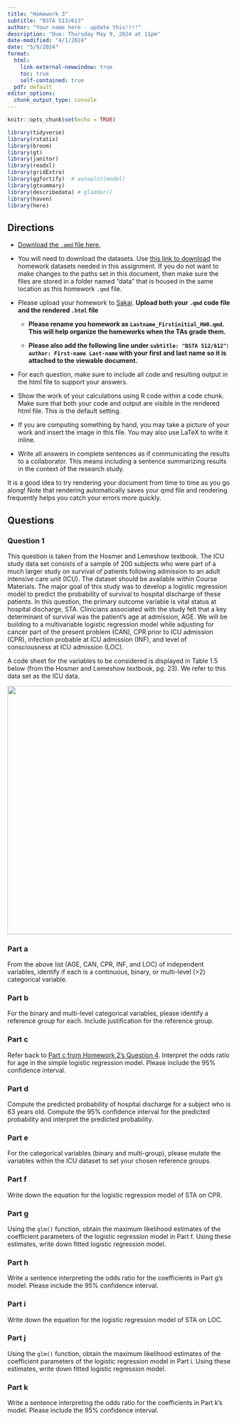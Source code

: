 ```yaml
---
title: "Homework 3"
subtitle: "BSTA 513/613"
author: "Your name here - update this!!!!"
description: "Due: Thursday May 9, 2024 at 11pm"
date-modified: "4/1/2024"
date: "5/9/2024"
format: 
  html:
    link-external-newwindow: true
    toc: true
    self-contained: true
  pdf: default 
editor_options: 
  chunk_output_type: console
---
```


```r
knitr::opts_chunk$set(echo = TRUE)

library(tidyverse)
library(rstatix)
library(broom)
library(gt)
library(janitor)
library(readxl)
library(gridExtra)
library(ggfortify)  # autoplot(model)
library(gtsummary)
library(describedata) # gladder()
library(haven)
library(here)
```

## Directions

-   [Download the `.qmd` file here.](https://github.com/nwakim/S2024_BSTA_513/blob/main/homework/HW3.qmd)

-   You will need to download the datasets. Use [this link to download](https://ohsuitg-my.sharepoint.com/:f:/r/personal/wakim_ohsu_edu/Documents/Teaching/Classes/S2024_BSTA_513_613/Student_files/Data/Homework?csf=1&web=1&e=QEsqb9) the homework datasets needed in this assignment. If you do not want to make changes to the paths set in this document, then make sure the files are stored in a folder named "data" that is housed in the same location as this homework `.qmd` file.

-   Please upload your homework to [Sakai](https://sakai.ohsu.edu/portal/site/BSTA-512-1-AB-W24/tool/961ec5ef-d7f9-4518-be16-25f7af3d6be4). **Upload both your `.qmd` code file and the rendered `.html` file**

    -   **Please rename you homework as `Lastname_Firstinitial_HW0.qmd`. This will help organize the homeworks when the TAs grade them.**

    -   **Please also add the following line under `subtitle: "BSTA 512/612"`: `author: First-name Last-name` with your first and last name so it is attached to the viewable document.**

-   For each question, make sure to include all code and resulting output in the html file to support your answers.

-   Show the work of your calculations using R code within a code chunk. Make sure that both your code and output are visible in the rendered html file. This is the default setting.

-   If you are computing something by hand, you may take a picture of your work and insert the image in this file. You may also use LaTeX to write it inline.

-   Write all answers in complete sentences as if communicating the results to a collaborator. This means including a sentence summarizing results in the context of the research study.

::: callout-tip
It is a good idea to try rendering your document from time to time as you go along! Note that rendering automatically saves your qmd file and rendering frequently helps you catch your errors more quickly.
:::

## Questions

### Question 1

This question is taken from the Hosmer and Lemeshow textbook. The ICU study data set consists of a sample of 200 subjects who were part of a much larger study on survival of patients following admission to an adult intensive care unit (ICU). The dataset should be available within Course Materials. The major goal of this study was to develop a logistic regression model to predict the probability of survival to hospital discharge of these patients. In this question, the primary outcome variable is vital status at hospital discharge, STA. Clinicians associated with the study felt that a key determinant of survival was the patient’s age at admission, AGE. We will be building to a multivariable logistic regression model while adjusting for cancer part of the present problem (CAN), CPR prior to ICU admission (CPR), infection probable at ICU admission (INF), and level of consciousness at ICU admission (LOC).

A code sheet for the variables to be considered is displayed in Table 1.5 below (from the Hosmer and Lemeshow textbook, pg. 23). We refer to this data set as the ICU data.

![](./images/ICU_codebook.png){width="557"}

### Part a

From the above list (AGE, CAN, CPR, INF, and LOC) of independent variables, identify if each is a continuous, binary, or multi-level (\>2) categorical variable.

### Part b

For the binary and multi-level categorical variables, please identify a reference group for each. Include justification for the reference group.


### Part c

Refer back to [Part c from Homework 2's Question 4](https://nwakim.github.io/S2024_BSTA_513/homework/HW2.html#part-c-2). Interpret the odds ratio for age in the simple logistic regression model. Please include the 95% confidence interval.

### Part d

Compute the predicted probability of hospital discharge for a subject who is 63 years old. Compute the 95% confidence interval for the predicted probability and interpret the predicted probability.

### Part e

For the categorical variables (binary and multi-group), please mutate the variables within the ICU dataset to set your chosen reference groups.

### Part f

Write down the equation for the logistic regression model of STA on CPR.

### Part g

Using the `glm()` function, obtain the maximum likelihood estimates of the coefficient parameters of the logistic regression model in Part f. Using these estimates, write down fitted logistic regression model.

### Part h

Write a sentence interpreting the odds ratio for the coefficients in Part g's model. Please include the 95% confidence interval.

### Part i

Write down the equation for the logistic regression model of STA on LOC.

### Part j

Using the `glm()` function, obtain the maximum likelihood estimates of the coefficient parameters of the logistic regression model in Part i. Using these estimates, write down fitted logistic regression model.

### Part k

Write a sentence interpreting the odds ratio for the coefficients in Part k's model. Please include the 95% confidence interval.
